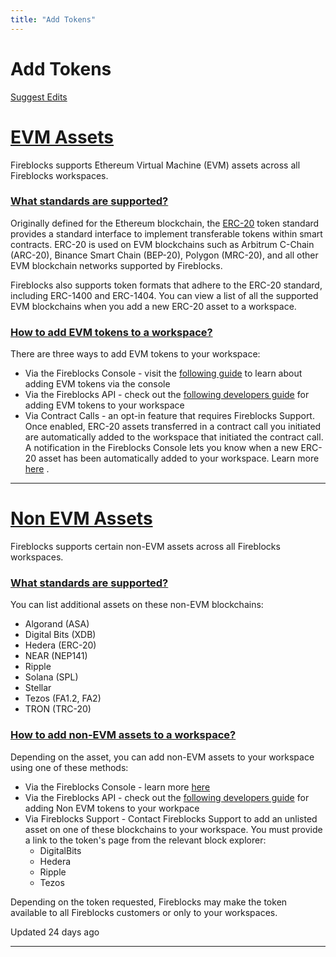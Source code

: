 ```yaml
---
title: "Add Tokens"
---
```

  
  # Add Tokens

[Suggest Edits](/edit/add-your-tokens-1)

# [EVM Assets](#evm-assets)

Fireblocks supports Ethereum Virtual Machine (EVM) assets across all Fireblocks workspaces.

### [What standards are supported?](#what-standards-are-supported)

Originally defined for the Ethereum blockchain, the [ERC-20](https://eips.ethereum.org/EIPS/eip-20) token standard provides a standard interface to implement transferable tokens within smart contracts. ERC-20 is used on EVM blockchains such as Arbitrum C-Chain (ARC-20), Binance Smart Chain (BEP-20), Polygon (MRC-20), and all other EVM blockchain networks supported by Fireblocks.

Fireblocks also supports token formats that adhere to the ERC-20 standard, including ERC-1400 and ERC-1404. You can view a list of all the supported EVM blockchains when you add a new ERC-20 asset to a workspace.

### [How to add EVM tokens to a workspace?](#how-to-add-evm-tokens-to-a-workspace)

There are three ways to add EVM tokens to your workspace:

*   Via the Fireblocks Console - visit the [following guide](https://support.fireblocks.io/hc/en-us/articles/5601259928220-Adding-EVM-assets-to-a-workspace) to learn about adding EVM tokens via the console
*   Via the Fireblocks API - check out the [following developers guide](/reference/add-your-tokens) for adding EVM tokens to your workspace
*   Via Contract Calls - an opt-in feature that requires Fireblocks Support. Once enabled, ERC-20 assets transferred in a contract call you initiated are automatically added to the workspace that initiated the contract call. A notification in the Fireblocks Console lets you know when a new ERC-20 asset has been automatically added to your workspace. Learn more [here](https://support.fireblocks.io/hc/en-us/articles/5601259928220-Adding-EVM-assets-to-a-workspace) .

  

* * *

# [Non EVM Assets](#non-evm-assets)

Fireblocks supports certain non-EVM assets across all Fireblocks workspaces.

### [What standards are supported?](#what-standards-are-supported-1)

You can list additional assets on these non-EVM blockchains:

*   Algorand (ASA)
*   Digital Bits (XDB)
*   Hedera (ERC-20)
*   NEAR (NEP141)
*   Ripple
*   Solana (SPL)
*   Stellar
*   Tezos (FA1.2, FA2)
*   TRON (TRC-20)

### [How to add non-EVM assets to a workspace?](#how-to-add-non-evm-assets-to-a-workspace)

Depending on the asset, you can add non-EVM assets to your workspace using one of these methods:

*   Via the Fireblocks Console - learn more [here](https://support.fireblocks.io/hc/en-us/articles/6641659764508-Adding-non-EVM-assets-to-a-workspace)
*   Via the Fireblocks API - check out the [following developers guide](/reference/add-your-tokens) for adding Non EVM tokens to your workpace
*   Via Fireblocks Support - Contact Fireblocks Support to add an unlisted asset on one of these blockchains to your workspace. You must provide a link to the token's page from the relevant block explorer:
    *   DigitalBits
    *   Hedera
    *   Ripple
    *   Tezos

Depending on the token requested, Fireblocks may make the token available to all Fireblocks customers or only to your workspaces.

Updated 24 days ago

* * *